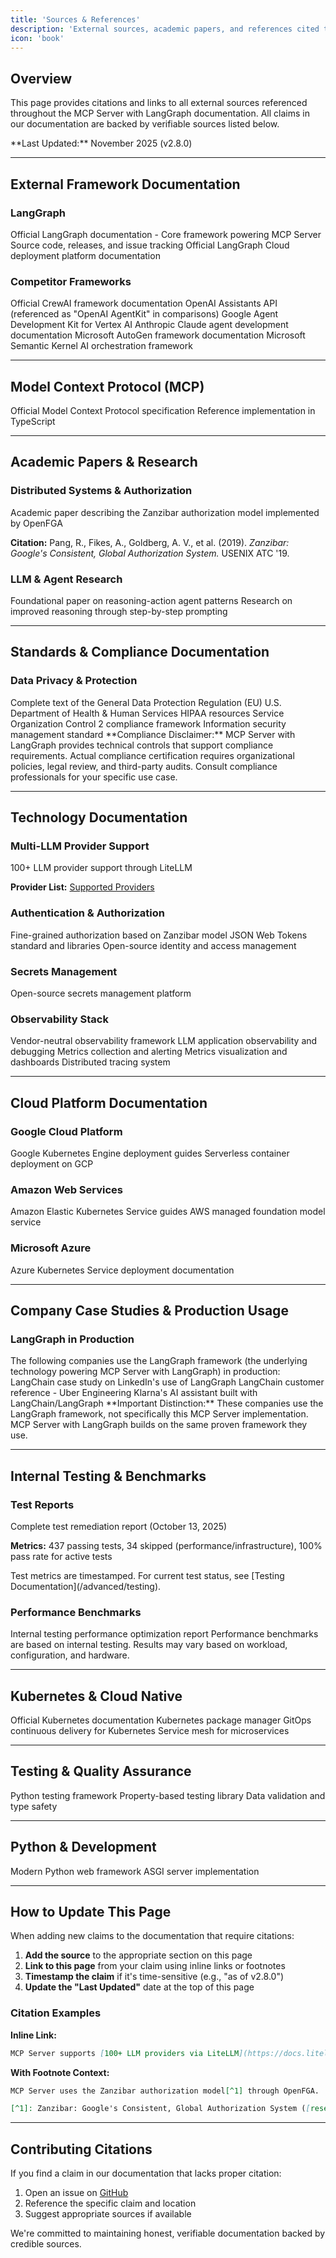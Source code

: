 ```yaml
---
title: 'Sources & References'
description: 'External sources, academic papers, and references cited throughout the documentation'
icon: 'book'
---
```


## Overview

This page provides citations and links to all external sources referenced throughout the MCP Server with LangGraph documentation. All claims in our documentation are backed by verifiable sources listed below.

<Note>
  **Last Updated:** November 2025 (v2.8.0)
</Note>

---

## External Framework Documentation

### LangGraph

<Card title="LangGraph Documentation" icon="link" href="https://langchain-ai.github.io/langgraph/">
  Official LangGraph documentation - Core framework powering MCP Server
</Card>

<Card title="LangGraph GitHub Repository" icon="github" href="https://github.com/langchain-ai/langgraph">
  Source code, releases, and issue tracking
</Card>

<Card title="LangGraph Cloud Platform" icon="cloud" href="https://langchain-ai.github.io/langgraph/cloud/">
  Official LangGraph Cloud deployment platform documentation
</Card>

### Competitor Frameworks

<CardGroup cols={2}>
  <Card title="CrewAI Documentation" icon="users" href="https://docs.crewai.com/">
    Official CrewAI framework documentation
  </Card>
  <Card title="OpenAI Assistants API" icon="robot" href="https://platform.openai.com/docs/assistants/overview">
    OpenAI Assistants API (referenced as "OpenAI AgentKit" in comparisons)
  </Card>
  <Card title="Google ADK Documentation" icon="code" href="https://cloud.google.com/products/agent-builder">
    Google Agent Development Kit for Vertex AI
  </Card>
  <Card title="Claude Agent SDK" icon="message-bot" href="https://docs.anthropic.com/en/docs/agents">
    Anthropic Claude agent development documentation
  </Card>
  <Card title="Microsoft AutoGen" icon="microsoft" href="https://microsoft.github.io/autogen/">
    Microsoft AutoGen framework documentation
  </Card>
  <Card title="Microsoft Semantic Kernel" icon="brain" href="https://learn.microsoft.com/en-us/semantic-kernel/">
    Microsoft Semantic Kernel AI orchestration framework
  </Card>
</CardGroup>

---

## Model Context Protocol (MCP)

<CardGroup cols={2}>
  <Card title="MCP Specification" icon="file-code" href="https://modelcontextprotocol.io/">
    Official Model Context Protocol specification
  </Card>
  <Card title="MCP TypeScript SDK" icon="code" href="https://github.com/modelcontextprotocol/typescript-sdk">
    Reference implementation in TypeScript
  </Card>
</CardGroup>

---

## Academic Papers & Research

### Distributed Systems & Authorization

<Card title="Zanzibar: Google's Consistent, Global Authorization System" icon="file-lines" href="https://research.google/pubs/pub48190/">
  Academic paper describing the Zanzibar authorization model implemented by OpenFGA

  **Citation:** Pang, R., Fikes, A., Goldberg, A. V., et al. (2019). *Zanzibar: Google's Consistent, Global Authorization System.* USENIX ATC '19.
</Card>

### LLM & Agent Research

<CardGroup cols={2}>
  <Card title="ReAct: Reasoning and Acting in Language Models" icon="brain" href="https://arxiv.org/abs/2210.03629">
    Foundational paper on reasoning-action agent patterns
  </Card>
  <Card title="Chain-of-Thought Prompting" icon="link" href="https://arxiv.org/abs/2201.11903">
    Research on improved reasoning through step-by-step prompting
  </Card>
</CardGroup>

---

## Standards & Compliance Documentation

### Data Privacy & Protection

<CardGroup cols={2}>
  <Card title="GDPR Official Text" icon="scale-balanced" href="https://gdpr-info.eu/">
    Complete text of the General Data Protection Regulation (EU)
  </Card>
  <Card title="HIPAA Guidance (HHS)" icon="shield-halved" href="https://www.hhs.gov/hipaa/">
    U.S. Department of Health & Human Services HIPAA resources
  </Card>
  <Card title="SOC 2 Framework (AICPA)" icon="certificate" href="https://www.aicpa.org/soc4so">
    Service Organization Control 2 compliance framework
  </Card>
  <Card title="ISO 27001 Overview" icon="building-shield" href="https://www.iso.org/standard/27001">
    Information security management standard
  </Card>
</CardGroup>

<Warning>
  **Compliance Disclaimer:** MCP Server with LangGraph provides technical controls that support compliance requirements. Actual compliance certification requires organizational policies, legal review, and third-party audits. Consult compliance professionals for your specific use case.
</Warning>

---

## Technology Documentation

### Multi-LLM Provider Support

<Card title="LiteLLM Documentation" icon="brain" href="https://docs.litellm.ai/">
  100+ LLM provider support through LiteLLM

  **Provider List:** [Supported Providers](https://docs.litellm.ai/docs/providers)
</Card>

### Authentication & Authorization

<CardGroup cols={2}>
  <Card title="OpenFGA Documentation" icon="lock" href="https://openfga.dev/">
    Fine-grained authorization based on Zanzibar model
  </Card>
  <Card title="JWT.io" icon="key" href="https://jwt.io/">
    JSON Web Tokens standard and libraries
  </Card>
  <Card title="Keycloak Documentation" icon="users-gear" href="https://www.keycloak.org/documentation">
    Open-source identity and access management
  </Card>
</CardGroup>

### Secrets Management

<Card title="Infisical Documentation" icon="vault" href="https://infisical.com/docs">
  Open-source secrets management platform
</Card>

### Observability Stack

<CardGroup cols={2}>
  <Card title="OpenTelemetry Documentation" icon="chart-network" href="https://opentelemetry.io/docs/">
    Vendor-neutral observability framework
  </Card>
  <Card title="LangSmith Documentation" icon="microscope" href="https://docs.smith.langchain.com/">
    LLM application observability and debugging
  </Card>
  <Card title="Prometheus Documentation" icon="chart-line" href="https://prometheus.io/docs/">
    Metrics collection and alerting
  </Card>
  <Card title="Grafana Documentation" icon="chart-mixed" href="https://grafana.com/docs/">
    Metrics visualization and dashboards
  </Card>
  <Card title="Jaeger Documentation" icon="diagram-project" href="https://www.jaegertracing.io/docs/">
    Distributed tracing system
  </Card>
</CardGroup>

---

## Cloud Platform Documentation

### Google Cloud Platform

<CardGroup cols={2}>
  <Card title="GKE Documentation" icon="google" href="https://cloud.google.com/kubernetes-engine/docs">
    Google Kubernetes Engine deployment guides
  </Card>
  <Card title="Cloud Run Documentation" icon="cloud-bolt" href="https://cloud.google.com/run/docs">
    Serverless container deployment on GCP
  </Card>
</CardGroup>

### Amazon Web Services

<CardGroup cols={2}>
  <Card title="EKS Documentation" icon="aws" href="https://docs.aws.amazon.com/eks/">
    Amazon Elastic Kubernetes Service guides
  </Card>
  <Card title="AWS Bedrock" icon="cube" href="https://docs.aws.amazon.com/bedrock/">
    AWS managed foundation model service
  </Card>
</CardGroup>

### Microsoft Azure

<Card title="AKS Documentation" icon="microsoft" href="https://learn.microsoft.com/en-us/azure/aks/">
  Azure Kubernetes Service deployment documentation
</Card>

---

## Company Case Studies & Production Usage

### LangGraph in Production

<Note>
  The following companies use the LangGraph framework (the underlying technology powering MCP Server with LangGraph) in production:
</Note>

<CardGroup cols={2}>
  <Card title="LinkedIn + LangGraph" icon="linkedin" href="https://www.langchain.com/case-studies/linkedin">
    LangChain case study on LinkedIn's use of LangGraph
  </Card>
  <Card title="Uber + LangGraph" icon="car" href="https://www.langchain.com/customers">
    LangChain customer reference - Uber Engineering
  </Card>
  <Card title="Klarna + LangGraph" icon="credit-card" href="https://www.langchain.com/case-studies">
    Klarna's AI assistant built with LangChain/LangGraph
  </Card>
</CardGroup>

<Warning>
  **Important Distinction:** These companies use the LangGraph framework, not specifically this MCP Server implementation. MCP Server with LangGraph builds on the same proven framework they use.
</Warning>

---

## Internal Testing & Benchmarks

### Test Reports

<Card title="Test Remediation Report" icon="vial" href="https://github.com/vishnu2kmohan/mcp-server-langgraph/blob/main/reports/archive/2025-10/ALL_TESTS_FIXED_REPORT_20251013.md">
  Complete test remediation report (October 13, 2025)

  **Metrics:** 437 passing tests, 34 skipped (performance/infrastructure), 100% pass rate for active tests
</Card>

<Note>
  Test metrics are timestamped. For current test status, see [Testing Documentation](/advanced/testing).
</Note>

### Performance Benchmarks

<Card title="Test Performance Improvements" icon="gauge" href="https://github.com/vishnu2kmohan/mcp-server-langgraph/blob/main/reports/TEST_PERFORMANCE_IMPROVEMENTS.md">
  Internal testing performance optimization report
</Card>

<Info>
  Performance benchmarks are based on internal testing. Results may vary based on workload, configuration, and hardware.
</Info>

---

## Kubernetes & Cloud Native

<CardGroup cols={2}>
  <Card title="Kubernetes Documentation" icon="dharmachakra" href="https://kubernetes.io/docs/">
    Official Kubernetes documentation
  </Card>
  <Card title="Helm Documentation" icon="anchor" href="https://helm.sh/docs/">
    Kubernetes package manager
  </Card>
  <Card title="ArgoCD Documentation" icon="rotate" href="https://argo-cd.readthedocs.io/">
    GitOps continuous delivery for Kubernetes
  </Card>
  <Card title="Istio Service Mesh" icon="diagram-project" href="https://istio.io/latest/docs/">
    Service mesh for microservices
  </Card>
</CardGroup>

---

## Testing & Quality Assurance

<CardGroup cols={2}>
  <Card title="pytest Documentation" icon="flask" href="https://docs.pytest.org/">
    Python testing framework
  </Card>
  <Card title="Hypothesis Documentation" icon="dice" href="https://hypothesis.readthedocs.io/">
    Property-based testing library
  </Card>
  <Card title="Pydantic Documentation" icon="shield-check" href="https://docs.pydantic.dev/">
    Data validation and type safety
  </Card>
</CardGroup>

---

## Python & Development

<CardGroup cols={2}>
  <Card title="FastAPI Documentation" icon="bolt" href="https://fastapi.tiangolo.com/">
    Modern Python web framework
  </Card>
  <Card title="Uvicorn Documentation" icon="server" href="https://www.uvicorn.org/">
    ASGI server implementation
  </Card>
</CardGroup>

---

## How to Update This Page

When adding new claims to the documentation that require citations:

1. **Add the source** to the appropriate section on this page
2. **Link to this page** from your claim using inline links or footnotes
3. **Timestamp the claim** if it's time-sensitive (e.g., "as of v2.8.0")
4. **Update the "Last Updated"** date at the top of this page

### Citation Examples

**Inline Link:**
```markdown
MCP Server supports [100+ LLM providers via LiteLLM](https://docs.litellm.ai/docs/providers).
```

**With Footnote Context:**
```markdown
MCP Server uses the Zanzibar authorization model[^1] through OpenFGA.

[^1]: Zanzibar: Google's Consistent, Global Authorization System ([research paper](https://research.google/pubs/pub48190/))
```

---

## Contributing Citations

If you find a claim in our documentation that lacks proper citation:

1. Open an issue on [GitHub](https://github.com/vishnu2kmohan/mcp-server-langgraph/issues)
2. Reference the specific claim and location
3. Suggest appropriate sources if available

We're committed to maintaining honest, verifiable documentation backed by credible sources.
